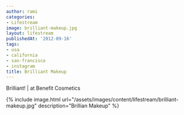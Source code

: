 ```yaml
---
author: rami
categories:
- Lifestream
image: brilliant-makeup.jpg
layout: lifestream
publishedAt: '2012-09-16'
tags:
- usa
- california
- san-francisco
- instagram
title: Brilliant Makeup
---
```


Brilliant! | at Benefit Cosmetics

{% include image.html url="/assets/images/content/lifestream/brilliant-makeup.jpg" description="Brillian Makeup" %}